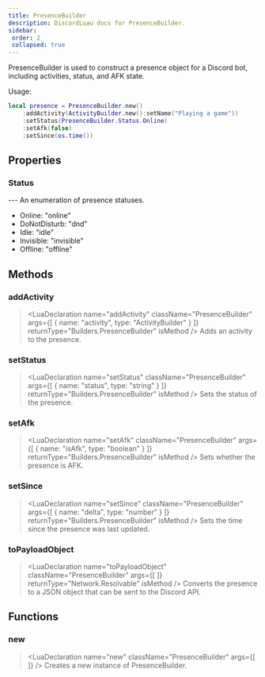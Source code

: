 ```yaml
---
title: PresenceBuilder
description: DiscordLuau docs for PresenceBuilder.
sidebar:
 order: 2
 collapsed: true
---
```

[//]: # (This file was automatically compiled through the Generator luau code under this repository)
[//]: # (if you want to edit the documentation of discord-luau, please write changes)
[//]: # (to the discord-luau repository itself, we extract the comments from discord-luau and translate)
[//]: # (them into markdown files that Nextra can interpret!)

[//]: # (----- DOCUMENT IMPORTS ----- )


[//]: # (----- DOCUMENT DESCRIPTION ----- )

PresenceBuilder is used to construct a presence object for a Discord bot, including activities, status, and AFK state.

Usage:
```lua
local presence = PresenceBuilder.new()
	:addActivity(ActivityBuilder.new():setName("Playing a game"))
	:setStatus(PresenceBuilder.Status.Online)
	:setAfk(false)
	:setSince(os.time())
```

[//]: # (----- DOCUMENT PROPERTIES ----- )

## Properties

### Status

<LuaProperty name="PresenceBuilder.Status" type="table" />
---
An enumeration of presence statuses.

- Online: "online"
- DoNotDisturb: "dnd"
- Idle: "idle"
- Invisible: "invisible"
- Offline: "offline"

[//]: # (----- DOCUMENT METHODS ----- )

## Methods

### addActivity

> <LuaDeclaration name="addActivity" className="PresenceBuilder" args={[ { name: "activity", type: "ActivityBuilder" } ]} returnType="Builders.PresenceBuilder" isMethod />
Adds an activity to the presence.
### setStatus

> <LuaDeclaration name="setStatus" className="PresenceBuilder" args={[ { name: "status", type: "string" } ]} returnType="Builders.PresenceBuilder" isMethod />
Sets the status of the presence.
### setAfk

> <LuaDeclaration name="setAfk" className="PresenceBuilder" args={[ { name: "isAfk", type: "boolean" } ]} returnType="Builders.PresenceBuilder" isMethod />
Sets whether the presence is AFK.
### setSince

> <LuaDeclaration name="setSince" className="PresenceBuilder" args={[ { name: "delta", type: "number" } ]} returnType="Builders.PresenceBuilder" isMethod />
Sets the time since the presence was last updated.
### toPayloadObject

> <LuaDeclaration name="toPayloadObject" className="PresenceBuilder" args={[  ]} returnType="Network.Resolvable" isMethod />
Converts the presence to a JSON object that can be sent to the Discord API.

[//]: # (----- DOCUMENT FUNCTIONS ----- )

## Functions

### new

> <LuaDeclaration name="new" className="PresenceBuilder" args={[  ]} />
Creates a new instance of PresenceBuilder.

